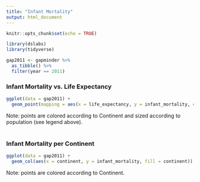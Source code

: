 ```yaml
---
title: "Infant Mortality"
output: html_document
---
```


```r
knitr::opts_chunk$set(echo = TRUE)
```


```r
library(dslabs)
library(tidyverse)
```

```r
gap2011 <- gapminder %>% 
  as_tibble() %>% 
  filter(year == 2011)
```

### Infant Mortality vs. Life Expectancy

```r
ggplot(data = gap2011) +
  geom_point(mapping = aes(x = life_expectancy, y = infant_mortality, color = continent, size = population))
```

Note: points are colored according to Continent and sized according to population (see legend above).
<br>
<br>

### Infant Mortality per Continent
```r
ggplot(data = gap2011) +
  geom_col(aes(x = continent, y = infant_mortality, fill = continent))
```

Note: points are colored according to Continent.

